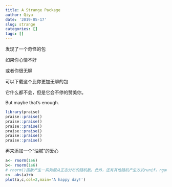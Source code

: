 ```yaml
---
title: A Strange Package
author: Qiyu
date: '2019-05-17'
slug: strange
categories: []
tags: []
---
```

发现了一个奇怪的包

如果你心情不好

或者你很无聊 

可以下载这个比你更加无聊的包

它什么都不会，但是它会不停的赞美你。

But maybe that's enough.

```r
library(praise)
praise::praise()
praise::praise()
praise::praise()
praise::praise()
praise::praise()
praise::praise()
```

再来添加一个“油腻”的爱心

```r
a<- rnorm(1e6)
b<- rnorm(1e6)
# rnorm()函数产生一系列服从正态分布的随机数。此外，还有其他随机产生方式runif，rgamma：其总体随机数分别符合uniform，gamma分布，而不是正态分布。
c<- abs(a)+b
plot(a,c,col=2,main='A happy day!') 
```


